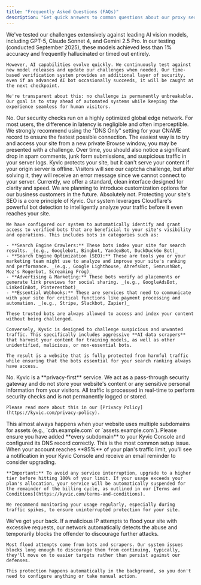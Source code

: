 ```yaml
---
title: "Frequently Asked Questions (FAQs)"
description: "Get quick answers to common questions about our proxy service, security features, usage limits, and setup guidance."
---
```


<AccordionGroup>
  <Accordion title="How do you know your challenges work against AI?">
    We've tested our challenges extensively against leading AI vision models, including GPT-5, Claude Sonnet 4, and Gemini 2.5 Pro. In our testing (conducted September 2025), these models achieved less than 1% accuracy and frequently hallucinated or timed out entirely.

    However, AI capabilities evolve quickly. We continuously test against new model releases and update our challenges when needed. Our time-based verification system provides an additional layer of security, even if an advanced AI bot occasionally succeeds, it will be caught at the next checkpoint.

    We're transparent about this: no challenge is permanently unbreakable. Our goal is to stay ahead of automated systems while keeping the experience seamless for human visitors.
  </Accordion>
  <Accordion title="Will Kyvic slow down my website?">
    No. Our security checks run on a highly optimized global edge network. For most users, the difference in latency is negligible and often imperceptible. We strongly recommend using the "DNS Only" setting for your CNAME record to ensure the fastest possible connection.
  </Accordion>
  <Accordion title="How do I know if Kyvic is working?">
    The easiest way is to try and access your site from a new private Browse window, you may be presented with a challenge. Over time, you should also notice a significant drop in spam comments, junk form submissions, and suspicious traffic in your server logs.
  </Accordion>
  <Accordion title="What happens if my own server goes down?">
    Kyvic protects your site, but it can't serve your content if your origin server is offline. Visitors will see our captcha challenge, but after solving it, they will receive an error message since we cannot connect to your server.
  </Accordion>
  <Accordion title="Can I customize the look of the captcha page?">
    Currently, we offer a standard, clean interface designed for clarity and speed. We are planning to introduce customization options for our business customers in the future.
  </Accordion>
  <Accordion title="Will this affect my website's SEO in a negative way?">
    Absolutely not. Protecting your site's SEO is a core principle of Kyvic. Our system leverages Cloudflare's powerful bot detection to intelligently analyze your traffic before it even reaches your site.

    We have configured our system to automatically identify and grant access to verified bots that are beneficial to your site's visibility and operations. This includes bots in categories such as:

    - **Search Engine Crawlers:** These bots index your site for search results. _(e.g., Googlebot, Bingbot, YandexBot, DuckDuckGo Bot)_
    - **Search Engine Optimization (SEO):** These are tools you or your marketing team might use to analyze and improve your site's ranking and performance. _(e.g., Google Lighthouse, AhrefsBot, SemrushBot, Moz's Rogerbot, Screaming Frog)_
    - **Advertising & Marketing:** These bots verify ad placements or generate link previews for social sharing. _(e.g., GoogleAdsBot, LinkedInBot, Pinterestbot)_
    - **Essential Webhooks:** These are services that need to communicate with your site for critical functions like payment processing and automation. _(e.g., Stripe, Slackbot, Zapier)_

    These trusted bots are always allowed to access and index your content without being challenged.

    Conversely, Kyvic is designed to challenge suspicious and unwanted traffic. This specifically includes aggressive **AI data scrapers** that harvest your content for training models, as well as other unidentified, malicious, or non-essential bots.

    The result is a website that is fully protected from harmful traffic while ensuring that the bots essential for your search ranking always have access.
  </Accordion>
  <Accordion title="Do you store my visitors' personal data?">
    No. Kyvic is a **privacy-first** service. We act as a pass-through security gateway and do not store your website's content or any sensitive personal information from your visitors. All traffic is processed in real-time to perform security checks and is not permanently logged or stored.

    Please read more about this in our [Privacy Policy](https://kyvic.com/privacy-policy).
  </Accordion>
  <Accordion title="My site's images or styles look broken. What should I do?">
    This almost always happens when your website uses multiple subdomains for assets (e.g., `cdn.example.com` or `assets.example.com`). Please ensure you have added **every subdomain** to your Kyvic Console and configured its DNS record correctly. This is the most common setup issue.
  </Accordion>
  <Accordion title="What happens if I exceed my plan's usage limit?">
    When your account reaches **85%** of your plan's traffic limit, you'll see a notification in your Kyvic Console and receive an email reminder to consider upgrading.

    **Important:** To avoid any service interruption, upgrade to a higher tier before hitting 100% of your limit. If your usage exceeds your plan's allocation, your service will be automatically suspended for the remainder of the billing cycle, as outlined in our [Terms and Conditions](https://kyvic.com/terms-and-conditions).

    We recommend monitoring your usage regularly, especially during traffic spikes, to ensure uninterrupted protection for your site.
  </Accordion>
  <Accordion title="What happens if a malicious IP tries to flood my website?">
    We've got your back. If a malicious IP attempts to flood your site with excessive requests, our network automatically detects the abuse and temporarily blocks the offender to discourage further attacks.

    Most flood attempts come from bots and scrapers. Our system issues blocks long enough to discourage them from continuing, typically, they'll move on to easier targets rather than persist against our defenses.

    This protection happens automatically in the background, so you don't need to configure anything or take manual action.
  </Accordion>
</AccordionGroup>